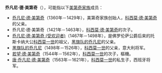 {{NoteTA
|1=zh-hans:美第奇; zh-tw:麥地奇;
}}
'''乔凡尼·德·美第奇'''（{{lang-it|Giovanni de' Medici}}），可能指以下[[美第奇家族|美第奇家族]]成员：
*[[乔凡尼·德·美第奇|乔凡尼·德·美第奇]]（1360年－1429年），美第奇家族创始人，[[科西莫·德·美第奇|科西莫·德·美第奇]]的父亲。
*乔凡尼·德·美第奇（1421年－1463年），[[科西莫·德·美第奇|科西莫·德·美第奇]]的次子。
*[[乔凡尼·德·美第奇_(受欢迎者)|乔凡尼·德·美第奇 (受欢迎者)]]（1467年－1498年），是佛罗伦萨公爵后来的托斯卡纳大公[[科西莫一世_(托斯卡纳)|科西莫一世]]的祖父，[[黑旗队的乔凡尼|黑旗队的乔凡尼]]的父亲。
*[[黑旗队的乔凡尼|黑旗队的乔凡尼]]（1498年－1526年），[[科西莫一世_(托斯卡纳)|科西莫一世]]的父亲，意大利将军。
*[[若望·德·美第奇_(樞機)|若望·德·美第奇]]（1544年－1562年），[[科西莫一世_(托斯卡纳)|科西莫一世]]的次子，樞機。
*[[唐·乔凡尼·德·美第奇|唐·乔凡尼·德·美第奇]]（1563年－1621年），[[科西莫一世_(托斯卡纳)|科西莫一世]]的私生子，西班牙将军。

{{Disambiguation|Q|Cat=七字人名译名消歧义}}